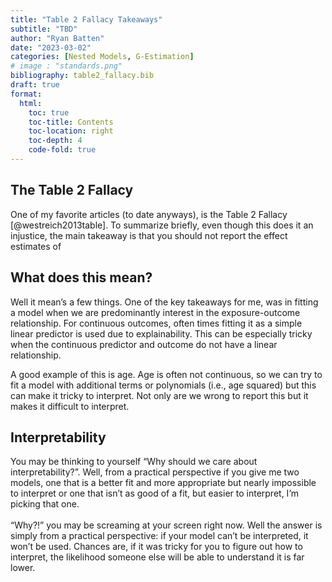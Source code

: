 ```yaml
---
title: "Table 2 Fallacy Takeaways" 
subtitle: "TBD"
author: "Ryan Batten"
date: "2023-03-02"
categories: [Nested Models, G-Estimation]
# image : "standards.png"
bibliography: table2_fallacy.bib
draft: true
format: 
  html:
    toc: true
    toc-title: Contents
    toc-location: right
    toc-depth: 4
    code-fold: true
---
```


## The Table 2 Fallacy

One of my favorite articles (to date anyways), is the Table 2 Fallacy [@westreich2013table]. To summarize briefly, even though this does it an injustice, the main takeaway is that you should not report the effect estimates of

## What does this mean? 

Well it mean's a few things. One of the key takeaways for me, was in fitting a model when we are predominantly interest in the exposure-outcome relationship. For continuous outcomes, often times fitting it as a simple linear predictor is used due to explainability. This can be especially tricky when the continuous predictor and outcome do not have a linear relationship.

A good example of this is age. Age is often not continuous, so we can try to fit a model with additional terms or polynomials (i.e., age squared) but this can make it tricky to interpret. Not only are we wrong to report this but it makes it difficult to interpret.

::: callout-tip
## Interpretability

You may be thinking to yourself "Why should we care about interpretability?". Well, from a practical perspective if you give me two models, one that is a better fit and more appropriate but nearly impossible to interpret or one that isn't as good of a fit, but easier to interpret, I'm picking that one. \
\
"Why?!" you may be screaming at your screen right now. Well the answer is simply from a practical perspective: if your model can't be interpreted, it won't be used. Chances are, if it was tricky for you to figure out how to interpret, the likelihood someone else will be able to understand it is far lower.
:::

